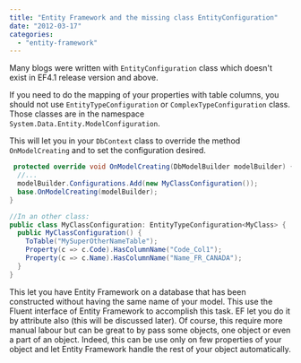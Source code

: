 ```yaml
---
title: "Entity Framework and the missing class EntityConfiguration"
date: "2012-03-17"
categories: 
  - "entity-framework"
---
```


Many blogs were written with `EntityConfiguration` class which doesn't exist in EF4.1 release version and above.

If you need to do the mapping of your properties with table columns, you should not use `EntityTypeConfiguration` or `ComplexTypeConfiguration` class. Those classes are in the namespace `System.Data.Entity.ModelConfiguration`.

This will let you in your `DbContext` class to override the method `OnModelCreating` and to set the configuration desired.


```csharp
 protected override void OnModelCreating(DbModelBuilder modelBuilder) { 
  //... 
  modelBuilder.Configurations.Add(new MyClassConfiguration()); 
  base.OnModelCreating(modelBuilder); 
}

//In an other class: 
public class MyClassConfiguration: EntityTypeConfiguration<MyClass> { 
  public MyClassConfiguration() { 
    ToTable("MySuperOtherNameTable"); 
    Property(c => c.Code).HasColumnName("Code_Col1"); 
    Property(c => c.Name).HasColumnName("Name_FR_CANADA"); 
  } 
} 
```

This let you have Entity Framework on a database that has been constructed without having the same name of your model. This use the Fluent interface of Entity Framework to accomplish this task. EF let you do it by attribute also (this will be discussed later). 
Of course, this require more manual labour but can be great to by pass some objects, one object or even a part of an object. Indeed, this can be use only on few properties of your object and let Entity Framework handle the rest of your object automatically.
